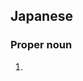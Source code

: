 ==Japanese==
{{ja-kanjitab|ま|みや|yomi=k}}

===Proper noun===
{{ja-pos|proper|まみや}}

# {{surname|lang=ja|sort=まみや}}